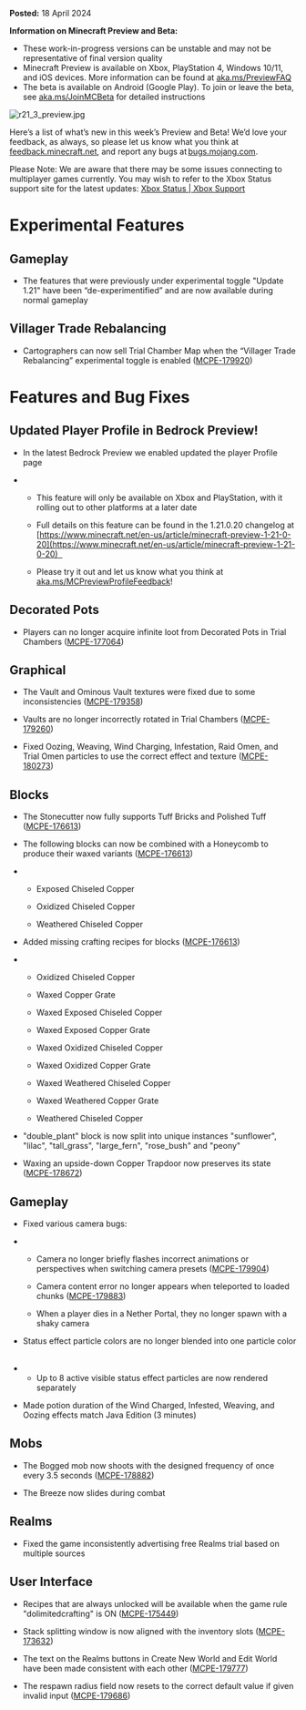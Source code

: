 **Posted:** 18 April 2024

**Information on Minecraft Preview and Beta:**

-   These work-in-progress versions can be unstable and may not be representative of final version quality
-   Minecraft Preview is available on Xbox, PlayStation 4, Windows 10/11, and iOS devices. More information can be found at [aka.ms/PreviewFAQ](https://aka.ms/PreviewFAQ)
-   The beta is available on Android (Google Play). To join or leave the beta, see [aka.ms/JoinMCBeta](https://aka.ms/JoinMCBeta) for detailed instructions

![r21_3_preview.jpg](https://feedback.minecraft.net/hc/article_attachments/26002037207181)

Here’s a list of what’s new in this week’s Preview and Beta! We’d love your feedback, as always, so please let us know what you think at [feedback.minecraft.net](https://feedback.minecraft.net/), and report any bugs at [bugs.mojang.com](http://bugs.mojang.com/). 

Please Note: We are aware that there may be some issues connecting to multiplayer games currently. You may wish to refer to the Xbox Status support site for the latest updates: [Xbox Status | Xbox Support](https://support.xbox.com/en-US/xbox-live-status) 

# Experimental Features 

## Gameplay 

-   The features that were previously under experimental toggle "Update 1.21" have been “de-experimentified” and are now available during normal gameplay  

## Villager Trade Rebalancing 

-   Cartographers can now sell Trial Chamber Map when the “Villager Trade Rebalancing” experimental toggle is enabled ([MCPE-179920](https://bugs.mojang.com/browse/MCPE-179920)) 
    

# Features and Bug Fixes 

## Updated Player Profile in Bedrock Preview! 

-   In the latest Bedrock Preview we enabled updated the player Profile page 
    

-   -   This feature will only be available on Xbox and PlayStation, with it rolling out to other platforms at a later date 
        
    -   Full details on this feature can be found in the 1.21.0.20 changelog at [https://www.minecraft.net/en-us/article/minecraft-preview-1-21-0-20](https://www.minecraft.net/en-us/article/minecraft-preview-1-21-0-20)  
        
    -   Please try it out and let us know what you think at [aka.ms/MCPreviewProfileFeedback](https://aka.ms/MCPreviewProfileFeedback)! 
        

## Decorated Pots 

-   Players can no longer acquire infinite loot from Decorated Pots in Trial Chambers ([MCPE-177064](https://bugs.mojang.com/browse/MCPE-177064)) 
    

## Graphical 

-   The Vault and Ominous Vault textures were fixed due to some inconsistencies ([MCPE-179358](https://bugs.mojang.com/browse/MCPE-179358)) 
    
-   Vaults are no longer incorrectly rotated in Trial Chambers ([MCPE-179260](https://bugs.mojang.com/browse/MCPE-179260)) 
    

-   Fixed Oozing, Weaving, Wind Charging, Infestation, Raid Omen, and Trial Omen particles to use the correct effect and texture ([MCPE-180273](https://bugs.mojang.com/browse/MCPE-180273)) 
    

## Blocks 

-   The Stonecutter now fully supports Tuff Bricks and Polished Tuff ([MCPE-176613](https://bugs.mojang.com/browse/MCPE-176613)) 
    
-   The following blocks can now be combined with a Honeycomb to produce their waxed variants ([MCPE-176613](https://bugs.mojang.com/browse/MCPE-176613))
    

-   -   Exposed Chiseled Copper 
        
    -   Oxidized Chiseled Copper 
        
    -   Weathered Chiseled Copper 
        

-   Added missing crafting recipes for blocks ([MCPE-176613](https://bugs.mojang.com/browse/MCPE-176613))
    

-   -   Oxidized Chiseled Copper 
        
    -   Waxed Copper Grate 
        
    -   Waxed Exposed Chiseled Copper 
        
    -   Waxed Exposed Copper Grate 
        
    -   Waxed Oxidized Chiseled Copper 
        
    -   Waxed Oxidized Copper Grate 
        
    -   Waxed Weathered Chiseled Copper 
        
    -   Waxed Weathered Copper Grate 
        
    -   Weathered Chiseled Copper 
        

-   "double\_plant" block is now split into unique instances "sunflower", "lilac", "tall\_grass", "large\_fern", "rose\_bush" and "peony" 
    
-   Waxing an upside-down Copper Trapdoor now preserves its state ([MCPE-178672](https://bugs.mojang.com/browse/MCPE-178672)) 
    

## Gameplay 

-   Fixed various camera bugs: 
    

-   -   Camera no longer briefly flashes incorrect animations or perspectives when switching camera presets ([MCPE-179904](https://bugs.mojang.com/browse/MCPE-179904)) 
        
    -   Camera content error no longer appears when teleported to loaded chunks ([MCPE-179883](https://bugs.mojang.com/browse/MCPE-179883)) 
        
    -   When a player dies in a Nether Portal, they no longer spawn with a shaky camera
        

-   Status effect particle colors are no longer blended into one particle color  
    

-   -   Up to 8 active visible status effect particles are now rendered separately 
        

-   Made potion duration of the Wind Charged, Infested, Weaving, and Oozing effects match Java Edition (3 minutes) 
    

## Mobs 

-   The Bogged mob now shoots with the designed frequency of once every 3.5 seconds ([MCPE-178882](https://bugs.mojang.com/browse/MCPE-178882)) 
    
-   The Breeze now slides during combat 
    

## Realms 

-   Fixed the game inconsistently advertising free Realms trial based on multiple sources 
    

## User Interface 

-   Recipes that are always unlocked will be available when the game rule "dolimitedcrafting" is ON ([MCPE-175449](https://bugs.mojang.com/browse/MCPE-175449))
    
-   Stack splitting window is now aligned with the inventory slots ([MCPE-173632](https://bugs.mojang.com/browse/MCPE-173632)) 
    
-   The text on the Realms buttons in Create New World and Edit World have been made consistent with each other ([MCPE-179777](https://bugs.mojang.com/browse/MCPE-179777))
    
-   The respawn radius field now resets to the correct default value if given invalid input ([MCPE-179686](https://bugs.mojang.com/browse/MCPE-179686))
    

